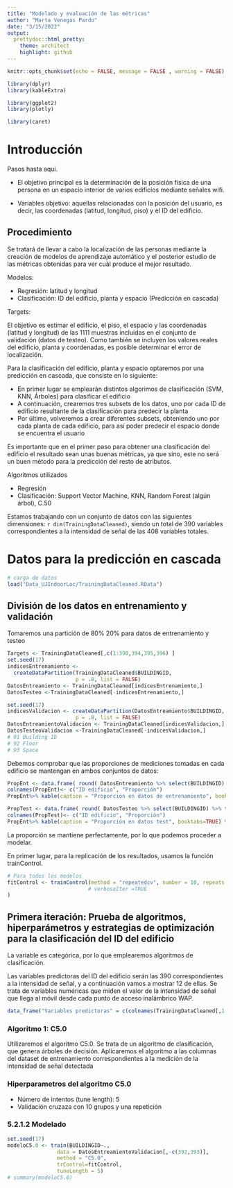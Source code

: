 ```yaml
---
title: "Modelado y evaluación de las métricas"
author: "Marta Venegas Pardo"
date: "3/15/2022"
output:
  prettydoc::html_pretty:
    theme: architect
    highlight: github
---
```


```r
knitr::opts_chunk$set(echo = FALSE, message = FALSE , warning = FALSE)
```


```r
library(dplyr)
library(kableExtra)

library(ggplot2)
library(plotly)

library(caret)
```


# Introducción

Pasos hasta aquí.

- El objetivo principal es la determinación de la posición física de una persona en un espacio interior de varios edificios mediante señales wifi.

- Variables objetivo: aquellas relacionadas con la posición del usuario, es decir, las coordenadas (latitud, longitud, piso) y el ID del edificio.


## Procedimiento

Se tratará de llevar a cabo la localización de las personas mediante la creación de modelos de aprendizaje automático y el posterior estudio de las métricas obtenidas para ver cuál produce el mejor resultado.

Modelos:

- Regresión: latitud y longitud
- Clasificación: ID del edificio, planta y espacio (Predicción en cascada)

Targets:

El objetivo es estimar el edificio, el piso, el espacio y las coordenadas (latitud y longitud) de las 1111 muestras incluidas en el conjunto de validación (datos de testeo). Como también se incluyen los valores reales del edificio, planta y coordenadas, es posible determinar el error de localización.

Para la clasificación del edificio, planta y espacio optaremos por una predicción en cascada,   que consiste en lo siguiente:

- En primer lugar se emplearán distintos algorimos de clasificación (SVM, KNN, Árboles) para clasificar el edificio
- A continuación, crearemos tres subsets de los datos, uno por cada ID de edificio resultante de la clasificación para predecir la planta 
- Por último, volveremos a crear diferentes subsets, obteniendo uno por cada planta de cada edificio, para así poder predecir el espacio donde se encuentra el usuario


Es importante que en el primer paso para obtener una clasificación del edificio el resultado sean unas buenas métricas, ya que sino, este no será un buen método para la predicción del resto de atributos.

Algoritmos utilizados

- Regresión
- Clasificación: Support Vector Machine, KNN, Random Forest (algún árbol), C.50


Estamos trabajando con un conjunto de datos con las siguientes dimensiones: `r dim(TrainingDataCleaned)`, siendo un total de 390 variables correspondientes a la intensidad de señal de las 408 variables totales.

# Datos para la predicción en cascada


```r
# carga de datos 
load("Data_UJIndoorLoc/TrainingDataCleaned.RData")
```

## División de los datos en entrenamiento y validación

Tomaremos una partición de 80% 20% para datos de entrenamiento y testeo


```r
Targets <- TrainingDataCleaned[,c(1:390,394,395,396) ]
set.seed(17)
indicesEntrenamiento <- 
  createDataPartition(TrainingDataCleaned$BUILDINGID,
                      p = .8, list = FALSE)
DatosEntreamiento <- TrainingDataCleaned[indicesEntrenamiento,]
DatosTesteo <-TrainingDataCleaned[-indicesEntrenamiento,]

set.seed(17)
indicesValidacion <- createDataPartition(DatosEntreamiento$BUILDINGID,
                      p = .8, list = FALSE)
DatosEntreamientoValidacion <- TrainingDataCleaned[indicesValidacion,]
DatosTesteoValidacion <-TrainingDataCleaned[-indicesValidacion,]
# 91 Building ID
# 92 Floor
# 93 Space
```

Debemos comprobar que las proporciones de mediciones tomadas en cada edificio se mantengan en ambos conjuntos de datos:

```r
PropEnt <- data.frame( round( DatosEntreamiento %>% select(BUILDINGID) %>% table() %>% prop.table() , 3 ) ) 
colnames(PropEnt)<- c("ID edificio", "Proporción")
PropEnt%>% kable(caption = "Proporción en datos de entrenamiento", booktabs=TRUE) %>% kable_styling(latex_options = "striped")

PropTest <- data.frame( round( DatosTesteo %>% select(BUILDINGID) %>% table() %>% prop.table() , 3 ) ) 
colnames(PropTest)<- c("ID edificio", "Proporción")
PropEnt%>% kable(caption = "Proporción en datos test", booktabs=TRUE) %>% kable_styling(latex_options = "striped")
```

La proporción se mantiene perfectamente, por lo que podemos proceder a modelar.



En primer lugar, para la replicación de los resultados, usamos la función trainControl.

```r
# Para todos los modelos
fitControl <- trainControl(method = "repeatedcv", number = 10, repeats = 1,
                          # verboseIter =TRUE 
)
```


## Primera iteración: Prueba de algoritmos, hiperparámetros y estrategias de optimización para la clasificación del ID del edificio


La variable es categórica, por lo que emplearemos algoritmos de clasificación.

Las variables predictoras del ID del edificio serán las 390 correspondientes a la intensidad de señal, y a continuación vamos a mostrar 12 de ellas. Se trata de variables numéricas que miden el valor de la intensidad de señal que llega al móvil desde cada punto de acceso inalámbrico WAP.

```r
data_frame("Variables predictoras" = c(colnames(TrainingDataCleaned[,1:390]) %>% head(),colnames(TrainingDataCleaned[,1:390]) %>% tail()) ) %>% kable(booktabs=TRUE ) %>% kable_styling(latex_options = "striped")
```


### Algoritmo 1: C5.0

Utilizaremos el algoritmo C5.0. Se trata de un algoritmo de clasificación, que genera árboles de decisión. Aplicaremos el algoritmo a las columnas del dataset de entrenamiento correspondientes a la medición de la intensidad de señal detectada

### Hiperparametros del algoritmo C5.0

- Número de intentos (tune length): 5
- Validación cruzaza con 10 grupos y una repetición

### 5.2.1.2 Modelado


```r
set.seed(17)
modeloC5.0 <- train(BUILDINGID~., 
                data = DatosEntreamientoValidacion[,-c(392,393)], 
                method = "C5.0", 
                trControl=fitControl, 
                tuneLength = 5)
# summary(modeloC5.0)
```



